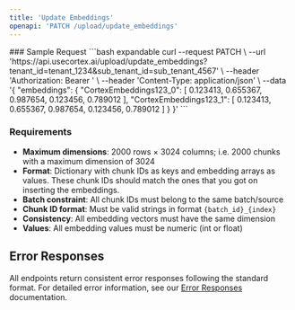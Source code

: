 ```yaml
---
title: 'Update Embeddings'
openapi: 'PATCH /upload/update_embeddings'
---
```



<Panel>
  <TableOfContents />
</Panel>
<TryIt />
### Sample Request
```bash expandable
curl --request PATCH \
  --url 'https://api.usecortex.ai/upload/update_embeddings?tenant_id=tenant_1234&sub_tenant_id=sub_tenant_4567' \
  --header 'Authorization: Bearer <token>' \
  --header 'Content-Type: application/json' \
  --data '{
  "embeddings": {
    "CortexEmbeddings123_0": [
      0.123413,
      0.655367,
      0.987654,
      0.123456,
      0.789012
    ],
    "CortexEmbeddings123_1": [
      0.123413,
      0.655367,
      0.987654,
      0.123456,
      0.789012
    ]
  }
}'
  ```


### Requirements
- **Maximum dimensions**: 2000 rows × 3024 columns; i.e. 2000 chunks with a maximum dimension of 3024
- **Format**: Dictionary with chunk IDs as keys and embedding arrays as values. These chunk IDs should match the ones that you got on inserting the embeddings.
- **Batch constraint**: All chunk IDs must belong to the same batch/source
- **Chunk ID format**: Must be valid strings in format `{batch_id}_{index}`
- **Consistency**: All embedding vectors must have the same dimension
- **Values**: All embedding values must be numeric (int or float)


## Error Responses

All endpoints return consistent error responses following the standard format. For detailed error information, see our [Error Responses](/api-reference/error-responses) documentation.


